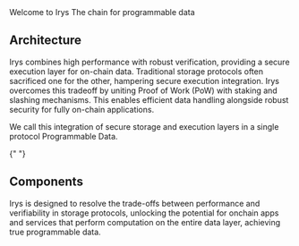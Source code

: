 
<div className="mt-7">
	<Heading level={1} className="">
		Welcome to Irys
	</Heading>
	The chain for programmable data
</div>

## Architecture

Irys combines high performance with robust verification, providing a secure execution layer for on-chain data. Traditional storage protocols often sacrificed one for the other, hampering secure execution integration. Irys overcomes this tradeoff by uniting Proof of Work (PoW) with staking and slashing mechanisms. This enables efficient data handling alongside robust security for fully on-chain applications.

We call this integration of secure storage and execution layers in a single protocol Programmable Data.

<ArchitectureBento />{" "}

## Components

Irys is designed to resolve the trade-offs between performance and verifiability in storage protocols, unlocking the potential for onchain apps and services that perform computation on the entire data layer, achieving true programmable data.

<ComponentBento />
